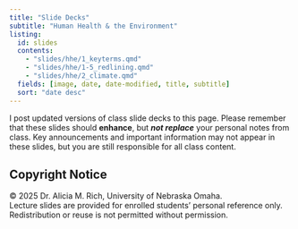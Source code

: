 ```yaml
---
title: "Slide Decks"
subtitle: "Human Health & the Environment"
listing: 
  id: slides
  contents:
    - "slides/hhe/1_keyterms.qmd"
    - "slides/hhe/1-5_redlining.qmd"
    - "slides/hhe/2_climate.qmd"
  fields: [image, date, date-modified, title, subtitle]
  sort: "date desc"
---
```


I post updated versions of class slide decks to this page. Please remember that these slides should **enhance**, but ***not replace*** your personal notes from class. Key announcements and important information may not appear in these slides, but you are still responsible for all class content.

::: {#slides}
:::

::: {.callout-warning}
## Copyright Notice
© 2025 Dr. Alicia M. Rich, University of Nebraska Omaha.  
Lecture slides are provided for enrolled students’ personal reference only.  
Redistribution or reuse is not permitted without permission.
:::
